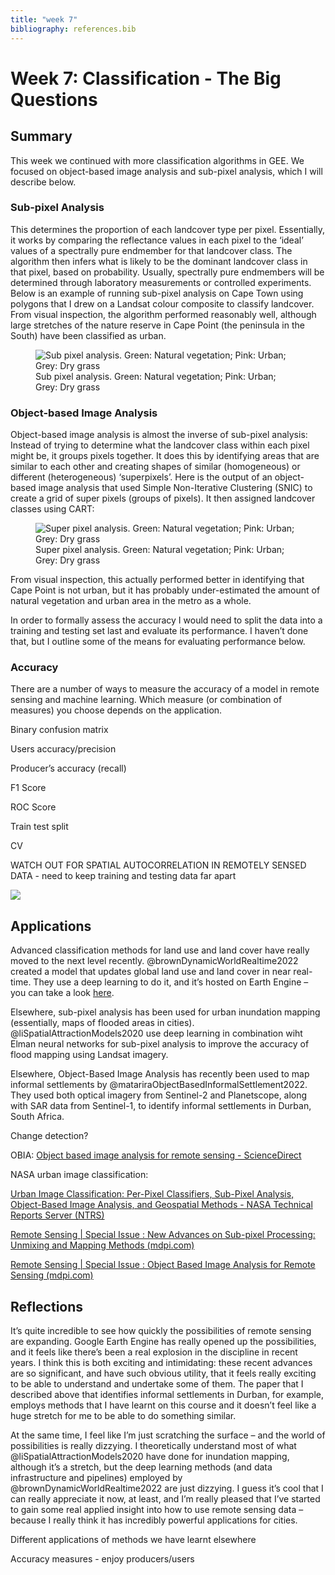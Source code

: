 ```yaml
---
title: "week 7"
bibliography: references.bib
---
```


# Week 7: Classification - The Big Questions

## Summary

This week we continued with more classification algorithms in GEE. We focused on object-based image analysis and sub-pixel analysis, which I will describe below.

### Sub-pixel Analysis

This determines the proportion of each landcover type per pixel. Essentially, it works by comparing the reflectance values in each pixel to the 'ideal' values of a spectrally pure endmember for that landcover class. The algorithm then infers what is likely to be the dominant landcover class in that pixel, based on probability. Usually, spectrally pure endmembers will be determined through laboratory measurements or controlled experiments. Below is an example of running sub-pixel analysis on Cape Town using polygons that I drew on a Landsat colour composite to classify landcover. From visual inspection, the algorithm performed reasonably well, although large stretches of the nature reserve in Cape Point (the peninsula in the South) have been classified as urban.

![Sub pixel analysis. Green: Natural vegetation; Pink: Urban; Grey: Dry grass](images/sub-pixel_reclassified.jpg)

### Object-based Image Analysis

Object-based image analysis is almost the inverse of sub-pixel analysis: Instead of trying to determine what the landcover class within each pixel might be, it groups pixels together. It does this by identifying areas that are similar to each other and creating shapes of similar (homogeneous) or different (heterogeneous) 'superpixels'. Here is the output of an object-based image analysis that used Simple Non-Iterative Clustering (SNIC) to create a grid of super pixels (groups of pixels). It then assigned landcover classes using CART:

![Super pixel analysis. Green: Natural vegetation; Pink: Urban; Grey: Dry grass](images/super-pixel_classified.jpg)

From visual inspection, this actually performed better in identifying that Cape Point is not urban, but it has probably under-estimated the amount of natural vegetation and urban area in the metro as a whole.

In order to formally assess the accuracy I would need to split the data into a training and testing set last and evaluate its performance. I haven't done that, but I outline some of the means for evaluating performance below.

### Accuracy

There are a number of ways to measure the accuracy of a model in remote sensing and machine learning. Which measure (or combination of measures) you choose depends on the application.

Binary confusion matrix

Users accuracy/precision

Producer's accuracy (recall)

F1 Score

ROC Score

Train test split

CV

WATCH OUT FOR SPATIAL AUTOCORRELATION IN REMOTELY SENSED DATA - need to keep training and testing data far apart

![](images/image-1098293457.png)

## Applications

Advanced classification methods for land use and land cover have really moved to the next level recently. @brownDynamicWorldRealtime2022 created a model that updates global land use and land cover in near real-time. They use a deep learning to do it, and it's hosted on Earth Engine -- you can take a look [here](https://dynamicworld.app/explore).

Elsewhere, sub-pixel analysis has been used for urban inundation mapping (essentially, maps of flooded areas in cities). @liSpatialAttractionModels2020 use deep learning in combination wiht Elman neural networks for sub-pixel analysis to improve the accuracy of flood mapping using Landsat imagery.

Elsewhere, Object-Based Image Analysis has recently been used to map informal settlements by @matariraObjectBasedInformalSettlement2022. They used both optical imagery from Sentinel-2 and Planetscope, along with SAR data from Sentinel-1, to identify informal settlements in Durban, South Africa.

Change detection?

OBIA: [Object based image analysis for remote sensing - ScienceDirect](https://www.sciencedirect.com/science/article/pii/S0924271609000884)

NASA urban image classification:

[Urban Image Classification: Per-Pixel Classifiers, Sub-Pixel Analysis, Object-Based Image Analysis, and Geospatial Methods - NASA Technical Reports Server (NTRS)](https://ntrs.nasa.gov/citations/20140012911)

[Remote Sensing \| Special Issue : New Advances on Sub-pixel Processing: Unmixing and Mapping Methods (mdpi.com)](https://www.mdpi.com/journal/remotesensing/special_issues/Sub-pixel_Processing)

[Remote Sensing \| Special Issue : Object Based Image Analysis for Remote Sensing (mdpi.com)](https://www.mdpi.com/journal/remotesensing/special_issues/OBIA_RS)

## Reflections

It's quite incredible to see how quickly the possibilities of remote sensing are expanding. Google Earth Engine has really opened up the possibilities, and it feels like there's been a real explosion in the discipline in recent years. I think this is both exciting and intimidating: these recent advances are so significant, and have such obvious utility, that it feels really exciting to be able to understand and undertake some of them. The paper that I described above that identifies informal settlements in Durban, for example, employs methods that I have learnt on this course and it doesn't feel like a huge stretch for me to be able to do something similar.

At the same time, I feel like I'm just scratching the surface -- and the world of possibilities is really dizzying. I theoretically understand most of what @liSpatialAttractionModels2020 have done for inundation mapping, although it's a stretch, but the deep learning methods (and data infrastructure and pipelines) employed by @brownDynamicWorldRealtime2022 are just dizzying. I guess it's cool that I can really appreciate it now, at least, and I'm really pleased that I've started to gain some real applied insight into how to use remote sensing data -- because I really think it has incredibly powerful applications for cities.

Different applications of methods we have learnt elsewhere

Accuracy measures - enjoy producers/users
